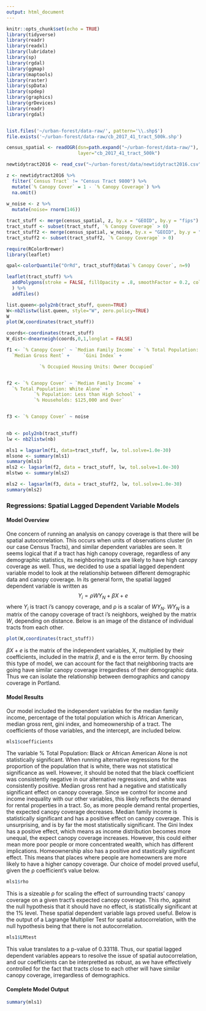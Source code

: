 ```yaml
---
output: html_document
---
```


```r
knitr::opts_chunk$set(echo = TRUE)
library(tidyverse)
library(readr)
library(readxl)
library(lubridate)
library(sp)
library(rgdal)
library(ggmap)
library(maptools)
library(raster)
library(spData)
library(spdep)
library(graphics)
library(grDevices)
library(readr)
library(rgdal)


list.files('~/urban-forest/data-raw/', pattern='\\.shp$')
file.exists('~/urban-forest/data-raw/cb_2017_41_tract_500k.shp')

census_spatial <- readOGR(dsn=path.expand("~/urban-forest/data-raw/"), 
                          layer="cb_2017_41_tract_500k") 

newtidytract2016 <- read_csv("~/urban-forest/data/newtidytract2016.csv")

z <- newtidytract2016 %>%
  filter(`Census Tract` != "Census Tract 9800") %>%
  mutate(`% Canopy Cover` = 1 - `% Canopy Coverage`) %>%
  na.omit() 
  
w_noise <- z %>%
  mutate(noise= rnorm(146))

tract_stuff <- merge(census_spatial, z, by.x = "GEOID", by.y = "fips") 
tract_stuff <- subset(tract_stuff, `% Canopy Coverage` > 0)
tract_stuff2 <- merge(census_spatial, w_noise, by.x = "GEOID", by.y = "fips") 
tract_stuff2 <- subset(tract_stuff2, `% Canopy Coverage` > 0)

require(RColorBrewer)
library(leaflet)

qpal<-colorQuantile("OrRd", tract_stuff@data$`% Canopy Cover`, n=9) 

leaflet(tract_stuff) %>%
  addPolygons(stroke = FALSE, fillOpacity = .8, smoothFactor = 0.2, color = ~qpal(`% Canopy Cover`)
  ) %>%
  addTiles()

list.queen<-poly2nb(tract_stuff, queen=TRUE)
W<-nb2listw(list.queen, style="W", zero.policy=TRUE)
W
plot(W,coordinates(tract_stuff))

coords<-coordinates(tract_stuff)
W_dist<-dnearneigh(coords,0,1,longlat = FALSE)

f1 <- `% Canopy Cover` ~ `Median Family Income` + `% Total Population: Black or African American Alone`  +
  `Median Gross Rent` +     `Gini Index` +

            `% Occupied Housing Units: Owner Occupied`


f2 <- `% Canopy Cover` ~ `Median Family Income` +
  `% Total Population: White Alone` +
          `% Population: Less than High School` +
          `% Households: $125,000 and Over` 


f3 <- `% Canopy Cover` ~ noise
          

nb <- poly2nb(tract_stuff)
lw <- nb2listw(nb)

mls1 = lagsarlm(f1, data=tract_stuff, lw, tol.solve=1.0e-30)
mlsone <- summary(mls1)
summary(mls1)
mls2 <- lagsarlm(f2, data = tract_stuff, lw, tol.solve=1.0e-30)
mlstwo <- summary(mls2)

mls2 <- lagsarlm(f3, data = tract_stuff2, lw, tol.solve=1.0e-30)
summary(mls2)
```

### Regressions: Spatial Lagged Dependent Variable Models

#### Model Overview

  One concern of running an analysis on canopy coverage is that there will be spatial autocorrelation. This occurs when units of observations cluster (in our case Census Tracts), and similar dependent variables are seen. It seems logical that if a tract has high canopy coverage, regardless of any demographic statistics, its neighboring tracts are likely to have high canopy coverage as well. 
  Thus, we decided to use a spatial lagged dependent variable model to look at the relationship between different demographic data and canopy coverage. In its general form, the spatial lagged dependent variable is written as $$Y_i=ρWY_N+βX+e$$ where $Y_i$ is tract i's canopy coverage, and ρ is a scalar of $WY_N$.
  $WY_N$ is a matrix of the canopy coverage of tract i's neighbors, weighed by the matrix $W$, depending on distance. Below is an image of the distance of individual tracts from each other. 
```r
plot(W,coordinates(tract_stuff))
```
  
  $βX+e$ is the matrix of the independent variables, X, multiplied by their coefficients, included in the matrix $β$, and e is the error term. 
  By choosing this type of model, we can account for the fact that neighboring tracts are going have similar canopy coverage irregardless of their demographic data. Thus we can isolate the relationship between demographics and canopy coverage in Portland.

#### Model Results

  Our model included the independent variables for the median family income, percentage of the total population which is African American, median gross rent, gini index, and homeownership of a tract. The coefficients of those variables, and the intercept, are included below.
```r
mls1$coefficients
```
The variable % Total Population: Black or African American Alone is not statistically significant. When running alternative regressions for the proportion of the population that is white, there was not statistical significance as well. However, it should be noted that the black coefficient was consistently negative in our alternative regressions, and white was consistently positive. 
Median gross rent had a negative and statistically significant effect on canopy coverage. Since we control for income and income inequality with our other variables, this likely reflects the demand for rental properties in a tract. So, as more people demand rental properties, the expected canopy coverage decreases. 
Median family income is statistically significant and has a positive effect on canopy coverage. This is unsurprising, and is by far the most statistically significant.
The Gini Index has a positive effect, which means as income distribution becomes more unequal, the expect canopy coverage increases. However, this could either mean more poor people or more concentrated wealth, which has different implications.
Homeownership also has a positive and stastically significant effect. This means that places where people are homeowners are more likely to have a higher canopy coverage. 
  Our choice of model proved useful, given the ρ coefficient's value below.
```r
mls1$rho
```
This is a sizeable ρ for scaling the effect of surrounding tracts' canopy coverage on a given tract's expected canopy coverage. This rho, against the null hypothesis that it should have no effect, is statistically significant at the 1% level. 
  These spatial dependent variable lags proved useful. Below is the output of a Lagrange Multiplier Test for spatial autocorrelation, with the null hypothesis being that there is not autocorrelation.
```r
mls1$LMtest
```
This value translates to a p-value of 0.33118. Thus, our spatial lagged dependent variables appears to resolve the issue of spatial autocorrelation, and our coefficients can be interpretted as robust, as we have effectively controlled for the fact that tracts close to each other will have similar canopy coverage, irregardless of demographics.

#### Complete Model Output

```r
summary(mls1)
```
